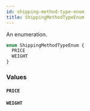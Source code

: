 ```yaml
---
id: shipping-method-type-enum
title: ShippingMethodTypeEnum
---
```


An enumeration.

```graphql
enum ShippingMethodTypeEnum {
  PRICE
  WEIGHT
}
```

### Values

#### `PRICE`

#### `WEIGHT`

